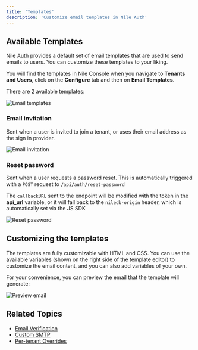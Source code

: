 ```yaml
---
title: 'Templates'
description: 'Customize email templates in Nile Auth'
---
```

## Available Templates

Nile Auth provides a default set of email templates that are used to send emails to users. 
You can customize these templates to your liking.

You will find the templates in Nile Console when you navigate to **Tenants and Users**, click on 
the **Configure** tab and then on **Email Templates**.

There are 2 available templates:

![Email templates](/images/auth/email_templates_overview.png)

### Email invitation

Sent when a user is invited to join a tenant, or uses their email address as the sign in provider.

![Email invitation](/images/auth/email_template.png)

### Reset password

Sent when a user requests a password reset. This is automatically triggered with a `POST` request to `/api/auth/reset-password`

The `callbackURL` sent to the endpoint will be modified with the token in the **api_url** variable, or it will fall back to the `niledb-origin` header, which is automatically set via the JS SDK

![Reset password](/images/auth/email_template_reset.png)

## Customizing the templates

The templates are fully customizable with HTML and CSS. You can use the available variables 
(shown on the right side of the template editor) to customize the email content, and you can also add variables of your own.

For your convenience, you can preview the email that the template will generate:

![Preview email](/images/auth/email_template_preview.png)

## Related Topics

- [Email Verification](/auth/email/verification)
- [Custom SMTP](/auth/email/customsmtp)
- [Per-tenant Overrides](/auth/concepts/per-tenantoverrides) 